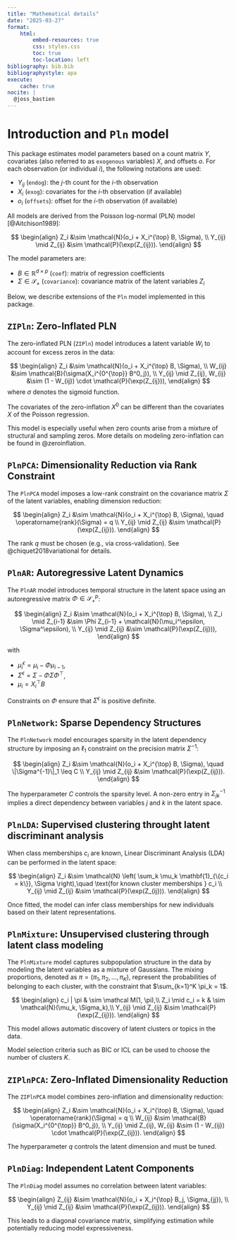```yaml
---
title: "Mathematical details"
date: "2025-03-27"
format:
    html:
        embed-resources: true
        css: styles.css
        toc: true
        toc-location: left
bibliography: bib.bib
bibliographystyle: apa
execute:
    cache: true
nocite: |
  @joss_bastien
---
```



# Introduction and `Pln` model

This package estimates model parameters based on a count matrix $Y$, covariates (also referred to as `exogenous` variables) $X$, and offsets $o$. For each observation (or individual $i$), the following notations are used:

- $Y_{ij}$ (`endog`): the $j$-th count for the $i$-th observation
- $X_i$ (`exog`): covariates for the $i$-th observation (if available)
- $o_i$ (`offsets`): offset for the $i$-th observation (if available)

All models are derived from the Poisson log-normal (PLN) model [@Aitchison1989]:

$$
\begin{align}
Z_i &\sim \mathcal{N}(o_i + X_i^{\top} B, \Sigma), \\
Y_{ij} \mid Z_{ij} &\sim \mathcal{P}(\exp(Z_{ij})).
\end{align}
$$

The model parameters are:

- $B \in \mathbb{R}^{d \times p}$ (`coef`): matrix of regression coefficients
- $\Sigma \in \mathcal{S}_{+}$ (`covariance`): covariance matrix of the latent variables $Z_i$

Below, we describe extensions of the `Pln` model implemented in this package.

## `ZIPln`: Zero-Inflated PLN

The zero-inflated PLN (`ZIPln`) model introduces a latent variable $W_i$ to account for excess zeros in the data:

$$
\begin{align}
Z_i &\sim \mathcal{N}(o_i + X_i^{\top} B, \Sigma), \\
W_{ij} &\sim \mathcal{B}(\sigma(X_i^{0^{\top}} B^0_j)), \\
Y_{ij} \mid Z_{ij}, W_{ij} &\sim (1 - W_{ij}) \cdot \mathcal{P}(\exp(Z_{ij})),
\end{align}
$$
where $\sigma$ denotes the sigmoid function.

The covariates of the zero-inflation $X^0$ can be different than the covariates
$X$ of the Poisson regression.

This model is especially useful when zero counts arise from a mixture of
structural and sampling zeros. More details on modeling zero-inflation can be
found in @zeroinflation.

## `PlnPCA`: Dimensionality Reduction via Rank Constraint

The `PlnPCA` model imposes a low-rank constraint on the covariance matrix $\Sigma$ of the latent variables, enabling dimension reduction:

$$
\begin{align}
Z_i &\sim \mathcal{N}(o_i + X_i^{\top} B, \Sigma), \quad \operatorname{rank}(\Sigma) = q \\
Y_{ij} \mid Z_{ij} &\sim \mathcal{P}(\exp(Z_{ij})).
\end{align}
$$

The rank $q$ must be chosen (e.g., via cross-validation). See @chiquet2018variational for details.

## `PlnAR`: Autoregressive Latent Dynamics

The `PlnAR` model introduces temporal structure in the latent space using an autoregressive matrix $\Phi \in \mathcal{S}_+^{p}$:

$$
\begin{align}
Z_i &\sim \mathcal{N}(o_i + X_i^{\top} B, \Sigma), \\
Z_i \mid Z_{i-1} &\sim \Phi Z_{i-1} + \mathcal{N}(\mu_i^\epsilon, \Sigma^\epsilon), \\
Y_{ij} \mid Z_{ij} &\sim \mathcal{P}(\exp(Z_{ij})),
\end{align}
$$

with

- $\mu_i^\epsilon = \mu_i - \Phi \mu_{i-1}$,
- $\Sigma^\epsilon = \Sigma - \Phi \Sigma \Phi^\top$,
- $\mu_i = X_i^{\top} B$

Constraints on $\Phi$ ensure that $\Sigma^\epsilon$ is positive definite.


## `PlnNetwork`: Sparse Dependency Structures

The `PlnNetwork` model encourages sparsity in the latent dependency structure by imposing an $\ell_1$ constraint on the precision matrix $\Sigma^{-1}$:

$$
\begin{align}
Z_i &\sim \mathcal{N}(o_i + X_i^{\top} B, \Sigma), \quad \|\Sigma^{-1}\|_1 \leq C \\
Y_{ij} \mid Z_{ij} &\sim \mathcal{P}(\exp(Z_{ij})).
\end{align}
$$

The hyperparameter $C$ controls the sparsity level. A non-zero entry in $\Sigma^{-1}_{jk}$ implies a direct dependency between variables $j$ and $k$ in the latent space.

## `PlnLDA`: Supervised clustering throught latent discriminant analysis

When class memberships $c_i$ are known, Linear Discriminant Analysis (LDA) can be performed in the latent space:

$$
\begin{align}
Z_i &\sim \mathcal{N} \left( \sum_k \mu_k \mathbf{1}_{\{c_i = k\}}, \Sigma \right),\quad \text{for known cluster memberships } c_i \\
Y_{ij} \mid Z_{ij} &\sim \mathcal{P}(\exp(Z_{ij})).
\end{align}
$$

Once fitted, the model can infer class memberships for new individuals based on their latent representations.

## `PlnMixture`: Unsupervised clustering through latent class modeling

The `PlnMixture` model captures subpopulation structure in the data by modeling
the latent variables as a mixture of Gaussians. The mixing proportions, denoted
as $\pi = (\pi_1, \pi_2, \dots, \pi_K)$, represent the probabilities of
belonging to each cluster, with the constraint that $\sum_{k=1}^K \pi_k = 1$.

$$
\begin{align}
c_i | \pi & \sim \mathcal M(1, \pi),\\
Z_i \mid c_i = k & \sim \mathcal{N}(\mu_k, \Sigma_k),\\
Y_{ij} \mid Z_{ij} &\sim \mathcal{P}(\exp(Z_{ij})).
\end{align}
$$

This model allows automatic discovery of latent clusters or topics in the data.

Model selection criteria such as BIC or ICL can be used to choose the number of
clusters $K$.

## `ZIPlnPCA`: Zero-Inflated Dimensionality Reduction

The `ZIPlnPCA` model combines zero-inflation and dimensionality reduction:

$$
\begin{align}
Z_i &\sim \mathcal{N}(o_i + X_i^{\top} B, \Sigma), \quad \operatorname{rank}(\Sigma) = q \\
W_{ij} &\sim \mathcal{B}(\sigma(X_i^{0^{\top}} B^0_j)), \\
Y_{ij} \mid Z_{ij}, W_{ij} &\sim (1 - W_{ij}) \cdot \mathcal{P}(\exp(Z_{ij})).
\end{align}
$$

The hyperparameter $q$ controls the latent dimension and must be tuned.

## `PlnDiag`: Independent Latent Components

The `PlnDiag` model assumes no correlation between latent variables:

$$
\begin{align}
Z_{ij} &\sim \mathcal{N}(o_i + X_i^{\top} B_j, \Sigma_{jj}), \\
Y_{ij} \mid Z_{ij} &\sim \mathcal{P}(\exp(Z_{ij})).
\end{align}
$$

This leads to a diagonal covariance matrix, simplifying estimation while potentially reducing model expressiveness.
